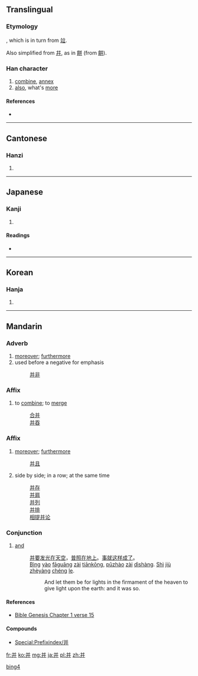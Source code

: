 {{also|幷|並|併|开}}
==Translingual==
{{Hani-forms|并|[[並]]}}

===Etymology===
{{Han simp|並}}, which is in turn from [[竝]].

Also simplified from [[幷]], as in [[餅]] (from [[餠]]).

===Han character===
{{Han char|rn=51|rad=干|as=05|sn=8|four=8044<sub>1</sub>|canj=廿廿 (TT), X廿廿 (XTT)}}

# [[combine]], [[annex]]
# [[also]], what's [[more]]

====References====
* {{Han ref|kx=0340.031|dkj=09170|dj=0649.020|hdz=10242.060|uh=5E76|ud=24182|bh=A67D|bd=42621}}

----

==Cantonese==

===Hanzi===
{{yue-hanzi|jyut=|y=bing1, bing3}}

# {{defn|lang=yue|sort=干05}}

----

==Japanese==

===Kanji===
{{ja-kanji|grade=|rs=干05}}

# {{defn|lang=ja|sort=干05}}

====Readings====
* {{ja-readings|goon=[[ひょう]] (hyō), from [[ひゃう]]|kanon=[[へい]] (hei)|kun=[[あわせる]] (awaseru), [[ならぶ]] (narabu)}}

----

==Korean==

===Hanja===
{{ko-hanja|hangeul=경|rv=yeong|mr=yŏng}}

# {{defn|lang=ko|sort=干05}}

----

==Mandarin==
{{Hani-forms|[[并]]|[[並]]}}

===Adverb===
{{cmn-adv|s|pin=bìng|pint=bing4|tra=並|sim=并|rs=干05}}

# [[moreover]]; [[furthermore]]
# used before a negative for emphasis
#: [[并非]]

===Affix===
{{head|cmn|morpheme|simplified||Pinyin|bìng|traditional|併}}

# to [[combine]]; to [[merge]]
#: [[合并]]
#: [[并吞]]

===Affix===
{{head|cmn|morpheme|simplified||Pinyin|bìng|traditional|並}}

# [[moreover]]; [[furthermore]]
#: [[并且]]
# side by side; in a row; at the same time
#: [[并存]]
#: [[并肩]]
#: [[并列]]
#: [[并排]]
#: [[相提并论]]

===Conjunction===
{{cmn-conj|s|pin=bìng|pint=bing4}}

# [[and]]
#: [[并]][[要]][[发光]][[在]][[天空]]，[[普照]][[在]][[地上]]。[[事]][[就]][[这样]][[成]][[了]]。
#: [[bìng|Bìng]] [[yào]] [[fāguāng]] [[zài]] [[tiānkōng]], [[pǔzhào]] [[zài]] [[dìshàng]]. [[shì|Shì]] [[jiù]] [[zhèyàng]] [[chéng]] [[le]].
#:: And let them be for lights in the firmament of the heaven to give light upon the earth: and it was so.

====References====
* [http://wordproject.org/multi/bi_en_cn_py.htm Bible Genesis Chapter 1 verse 15]

====Compounds====
* [[Special:Prefixindex/并]]

[[Category:zh-cn:Elementary Mandarin|bing4]]

[[fr:并]]
[[ko:并]]
[[mg:并]]
[[ja:并]]
[[pl:并]]
[[zh:并]]